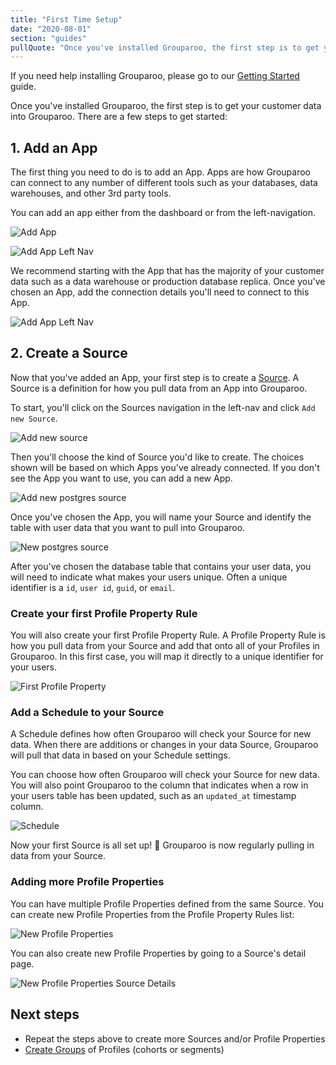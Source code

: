 ```yaml
---
title: "First Time Setup"
date: "2020-08-01"
section: "guides"
pullQuote: "Once you've installed Grouparoo, the first step is to get your customer data into Grouparoo."
---
```


If you need help installing Grouparoo, please go to our [Getting Started](/docs/deployment) guide.

Once you've installed Grouparoo, the first step is to get your customer data into Grouparoo. There are a few steps to get started:

## 1. Add an App

The first thing you need to do is to add an App. Apps are how Grouparoo can connect to any number of different tools such as your databases, data warehouses, and other 3rd party tools.

You can add an app either from the dashboard or from the left-navigation.

<Image
  centered
  source="Add App"
  alt="Add App"
  src="docs/guides/add-app.png"
  width={820}
  height={414}
/>

<Image
  centered
  source="Add Left Nav"
  alt="Add App Left Nav"
  src="docs/guides/add-app-nav.png"
  width={820}
  height={414}
/>

We recommend starting with the App that has the majority of your customer data such as a data warehouse or production database replica. Once you've chosen an App, add the connection details you'll need to connect to this App.

<Image
  centered
  source="Add Left Nav"
  alt="Add App Left Nav"
  src="docs/guides/add-app-postgres.png"
  width={820}
  height={414}
/>

## 2. Create a Source

Now that you've added an App, your first step is to create a [Source](/docs/guides/product-concepts). A Source is a definition for how you pull data from an App into Grouparoo.

To start, you'll click on the Sources navigation in the left-nav and click `Add new Source`.

<Image
  centered
  source="Add new source"
  alt="Add new source"
  src="docs/guides/add-new-source.png"
  width={820}
  height={414}
/>

Then you'll choose the kind of Source you'd like to create. The choices shown will be based on which Apps you've already connected. If you don't see the App you want to use, you can add a new App.

<Image
  centered
  source="Add new postgres source"
  alt="Add new postgres source"
  src="docs/guides/add-new-source-choose-app.png"
  width={820}
  height={414}
/>

Once you've chosen the App, you will name your Source and identify the table with user data that you want to pull into Grouparoo.

<Image
  centered
  source="New postgres source"
  alt="New postgres source"
  src="docs/guides/new-source-postgres.png"
  width={820}
  height={414}
/>

After you've chosen the database table that contains your user data, you will need to indicate what makes your users unique. Often a unique identifier is a `id`, `user id`, `guid`, or `email`.

### Create your first Profile Property Rule

You will also create your first Profile Property Rule. A Profile Property Rule is how you pull data from your Source and add that onto all of your Profiles in Grouparoo. In this first case, you will map it directly to a unique identifier for your users.

<Image
  centered
  source="First Profile Property"
  alt="First Profile Property"
  src="docs/guides/new-source-bootstrap.png"
  width={820}
  height={414}
/>

### Add a Schedule to your Source

A Schedule defines how often Grouparoo will check your Source for new data. When there are additions or changes in your data Source, Grouparoo will pull that data in based on your Schedule settings.

You can choose how often Grouparoo will check your Source for new data. You will also point Grouparoo to the column that indicates when a row in your users table has been updated, such as an `updated_at` timestamp column.

<Image
  centered
  source="Schedule"
  alt="Schedule"
  src="docs/guides/new-source-schedule.png"
  width={820}
  height={414}
/>

Now your first Source is all set up! 🎉 Grouparoo is now regularly pulling in data from your Source.

### Adding more Profile Properties

You can have multiple Profile Properties defined from the same Source. You can create new Profile Properties from the Profile Property Rules list:

<Image
  centered
  source="New Profile Properties"
  alt="New Profile Properties"
  src="docs/guides/new-profile-properties.png"
  width={820}
  height={414}
/>

You can also create new Profile Properties by going to a Source's detail page.

<Image
  centered
  source="New Profile Properties Source Details"
  alt="New Profile Properties Source Details"
  src="docs/guides/new-profile-properties-source-detail.png"
  width={820}
  height={414}
/>

## Next steps

- Repeat the steps above to create more Sources and/or Profile Properties
- [Create Groups](/docs/guides/create-groups) of Profiles (cohorts or segments)
